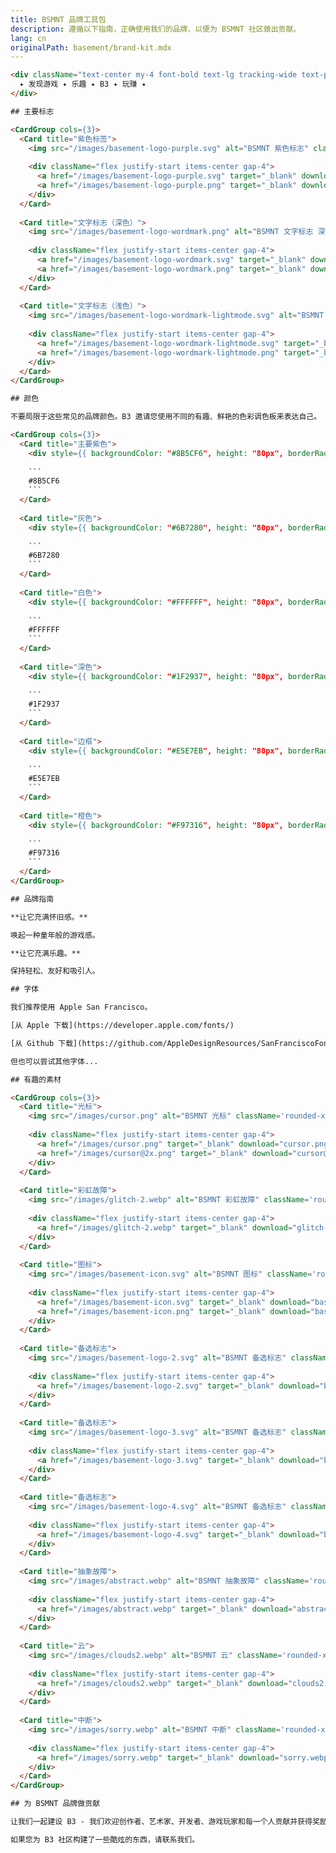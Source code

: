 ```yaml
---
title: BSMNT 品牌工具包
description: 遵循以下指南，正确使用我们的品牌，以便为 BSMNT 社区做出贡献。
lang: cn
originalPath: basement/brand-kit.mdx
---
```

```html
<div className="text-center my-4 font-bold text-lg tracking-wide text-primary">
  ✦ 发现游戏 ✦ 乐趣 ✦ B3 ✦ 玩赚 ✦
</div>

## 主要标志

<CardGroup cols={3}>
  <Card title="紫色标签">
    <img src="/images/basement-logo-purple.svg" alt="BSMNT 紫色标志" className='p-6 bg-white rounded-xl my-3'/>
    
    <div className="flex justify-start items-center gap-4">
      <a href="/images/basement-logo-purple.svg" target="_blank" download="basement-logo-purple.svg">SVG</a>
      <a href="/images/basement-logo-purple.png" target="_blank" download="basement-logo-purple.png">PNG</a>
    </div>
  </Card>
  
  <Card title="文字标志（深色）">
    <img src="/images/basement-logo-wordmark.png" alt="BSMNT 文字标志 深色" className='p-6 bg-black rounded-xl my-3'/>
    
    <div className="flex justify-start items-center gap-4">
      <a href="/images/basement-logo-wordmark.svg" target="_blank" download="basement-logo-wordmark.svg">SVG</a>
      <a href="/images/basement-logo-wordmark.png" target="_blank" download="basement-logo-wordmark.png">PNG</a>
    </div>
  </Card>
  
  <Card title="文字标志（浅色）">
    <img src="/images/basement-logo-wordmark-lightmode.svg" alt="BSMNT 文字标志 浅色" className='p-6 bg-white rounded-xl my-3'/>
    
    <div className="flex justify-start items-center gap-4">
      <a href="/images/basement-logo-wordmark-lightmode.svg" target="_blank" download="basement-logo-wordmark-lightmode.svg">SVG</a>
      <a href="/images/basement-logo-wordmark-lightmode.png" target="_blank" download="basement-logo-wordmark-lightmode.png">PNG</a>
    </div>
  </Card>
</CardGroup>

## 颜色

不要局限于这些常见的品牌颜色。B3 邀请您使用不同的有趣、鲜艳的色彩调色板来表达自己。

<CardGroup cols={3}>
  <Card title="主要紫色">
    <div style={{ backgroundColor: "#8B5CF6", height: "80px", borderRadius: "8px", margin: "1rem 0" }}></div>
    
    ```
    #8B5CF6
    ```
  </Card>
  
  <Card title="灰色">
    <div style={{ backgroundColor: "#6B7280", height: "80px", borderRadius: "8px", margin: "1rem 0" }}></div>
    
    ```
    #6B7280
    ```
  </Card>
  
  <Card title="白色">
    <div style={{ backgroundColor: "#FFFFFF", height: "80px", borderRadius: "8px", border: "2px solid #e5e7eb", margin: "1rem 0" }}></div>
    
    ```
    #FFFFFF
    ```
  </Card>
  
  <Card title="深色">
    <div style={{ backgroundColor: "#1F2937", height: "80px", borderRadius: "8px", margin: "1rem 0" }}></div>
    
    ```
    #1F2937
    ```
  </Card>
  
  <Card title="边框">
    <div style={{ backgroundColor: "#E5E7EB", height: "80px", borderRadius: "8px", margin: "1rem 0" }}></div>
    
    ```
    #E5E7EB
    ```
  </Card>
  
  <Card title="橙色">
    <div style={{ backgroundColor: "#F97316", height: "80px", borderRadius: "8px", margin: "1rem 0" }}></div>
    
    ```
    #F97316
    ```
  </Card>
</CardGroup>

## 品牌指南

**让它充满怀旧感。**

唤起一种童年般的游戏感。

**让它充满乐趣。**

保持轻松、友好和吸引人。

## 字体

我们推荐使用 Apple San Francisco。

[从 Apple 下载](https://developer.apple.com/fonts/)

[从 Github 下载](https://github.com/AppleDesignResources/SanFranciscoFont)

但也可以尝试其他字体...

## 有趣的素材

<CardGroup cols={3}>
  <Card title="光标">
    <img src="/images/cursor.png" alt="BSMNT 光标" className='rounded-xl my-3 aspect-square p-6 bg-white'/>
    
    <div className="flex justify-start items-center gap-4">
      <a href="/images/cursor.png" target="_blank" download="cursor.png">PNG</a>
      <a href="/images/cursor@2x.png" target="_blank" download="cursor@2x.png">PNG @ 2x</a>
    </div>
  </Card>
  
  <Card title="彩虹故障">
    <img src="/images/glitch-2.webp" alt="BSMNT 彩虹故障" className='rounded-xl my-3 aspect-square'/>
    
    <div className="flex justify-start items-center gap-4">
      <a href="/images/glitch-2.webp" target="_blank" download="glitch-2.webp">WEBP</a>
    </div>
  </Card>
  
  <Card title="图标">
    <img src="/images/basement-icon.svg" alt="BSMNT 图标" className='rounded-xl my-3 aspect-square p-6 bg-white'/>
    
    <div className="flex justify-start items-center gap-4">
      <a href="/images/basement-icon.svg" target="_blank" download="basement-icon.svg">SVG</a>
      <a href="/images/basement-icon.png" target="_blank" download="basement-icon.png">PNG</a>
    </div>
  </Card>
  
  <Card title="备选标志">
    <img src="/images/basement-logo-2.svg" alt="BSMNT 备选标志" className='rounded-xl my-3 aspect-square p-6 bg-white'/>
    
    <div className="flex justify-start items-center gap-4">
      <a href="/images/basement-logo-2.svg" target="_blank" download="basement-logo-2.svg">SVG</a>
    </div>
  </Card>
  
  <Card title="备选标志">
    <img src="/images/basement-logo-3.svg" alt="BSMNT 备选标志" className='rounded-xl my-3 aspect-square p-6 bg-white'/>
    
    <div className="flex justify-start items-center gap-4">
      <a href="/images/basement-logo-3.svg" target="_blank" download="basement-logo-3.svg">SVG</a>
    </div>
  </Card>
  
  <Card title="备选标志">
    <img src="/images/basement-logo-4.svg" alt="BSMNT 备选标志" className='rounded-xl my-3 aspect-square p-6 bg-white'/>
    
    <div className="flex justify-start items-center gap-4">
      <a href="/images/basement-logo-4.svg" target="_blank" download="basement-logo-4.svg">SVG</a>
    </div>
  </Card>
  
  <Card title="抽象故障">
    <img src="/images/abstract.webp" alt="BSMNT 抽象故障" className='rounded-xl my-3 aspect-square'/>
    
    <div className="flex justify-start items-center gap-4">
      <a href="/images/abstract.webp" target="_blank" download="abstract.webp">WEBP</a>
    </div>
  </Card>
  
  <Card title="云">
    <img src="/images/clouds2.webp" alt="BSMNT 云" className='rounded-xl my-3 aspect-square'/>
    
    <div className="flex justify-start items-center gap-4">
      <a href="/images/clouds2.webp" target="_blank" download="clouds2.webp">WEBP</a>
    </div>
  </Card>
  
  <Card title="中断">
    <img src="/images/sorry.webp" alt="BSMNT 中断" className='rounded-xl my-3 aspect-square'/>
    
    <div className="flex justify-start items-center gap-4">
      <a href="/images/sorry.webp" target="_blank" download="sorry.webp">WEBP</a>
    </div>
  </Card>
</CardGroup>

## 为 BSMNT 品牌做贡献

让我们一起建设 B3 - 我们欢迎创作者、艺术家、开发者、游戏玩家和每一个人贡献并获得奖励。

如果您为 B3 社区构建了一些酷炫的东西，请联系我们。
```
